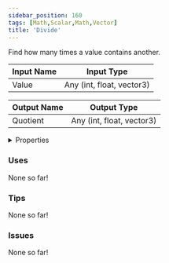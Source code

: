 ```yaml
---
sidebar_position: 160
tags: [Math,Scalar,Math,Vector]
title: 'Divide'
---
```


Find how many times a value contains another.



<IChip uuid="f2eafd78-5f23-44c9-a271-8ff2f0762e71"/>

| Input Name | Input Type |
|-----------|-----------|
| Value | Any (int, float, vector3) |

| Output Name | Output Type |
|-----------|-----------|
| Quotient | Any (int, float, vector3) |


<details>
  <summary>Properties</summary>
  <div>
    <div>
    <table>
      <thead>
        <tr>
          <th>Is beta required?</th>
          <th>No</th>
        </tr>
        <tr>
          <th>Is this chip a trolling risk?</th>
          <th>No</th>
        </tr>
        <tr>
          <th>Is this chip a role assignment risk?</th>
          <th>No</th>
        </tr>
        <tr>
          <th>Chip UUID</th>
          <th>f2eafd78-5f23-44c9-a271-8ff2f0762e71</th>
        </tr>
        <tr>
          <th>Room availability</th>
          <th>Available everywhere</th>
        </tr>
      </thead>
    </table>
    </div>
  </div>
</details>

### Uses

None so far!

### Tips

None so far!

### Issues

None so far!
